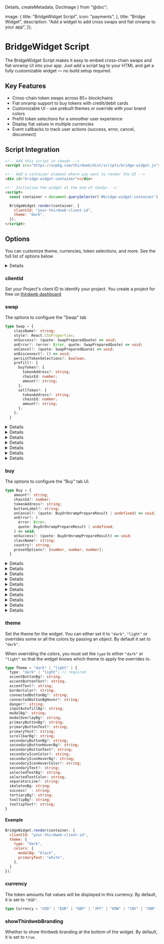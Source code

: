   Details,
  createMetadata,
  DocImage
} from "@doc";


  image: {
    title: "BridgeWidget Script",
    icon: "payments",
  },
  title: "Bridge Widget",
  description: "Add a widget to add cross swaps and fiat onramp to your app",
});

# BridgeWidget Script

The BridgeWidget Script makes it easy to embed cross-chain swaps and fiat onramp UI into your app. Just add a script tag to your HTML and get a fully customizable widget — no build setup required.

## Key Features
- Cross-chain token swaps across 85+ blockchains
- Fiat onramp support to buy tokens with credit/debit cards
- Customizable UI - use prebuilt themes or override with your brand colors
- Prefill token selections for a smoother user experience
- Display fiat values in multiple currencies
- Event callbacks to track user actions (success, error, cancel, disconnect)


<div className='dark-only'>
<DocImage src={bridgeWidgetDark} />
</div>
<div className='light-only'>
<DocImage src={bridgeWidgetLight} />
</div>


## Script Integration

```html
<!-- Add this script in <head> -->
<script src="https://unpkg.com/thirdweb/dist/scripts/bridge-widget.js"></script>

<!-- Add a container element where you want to render the UI -->
<div id="bridge-widget-container"></div>

<!-- Initialize the widget at the end of <body> -->
<script>
  const container = document.querySelector('#bridge-widget-container');

  BridgeWidget.render(container, {
    clientId: "your-thirdweb-client-id",
    theme: "dark",
  });
</script>
```


## Options

You can customize theme, currencies, token selections, and more. See the full list of options below

<Details summary="View full type">

```ts
type Options = {
  clientId: string;
  theme?: "dark" | "light" | {
      type: "dark" | "light";
      accentButtonBg?: string;
      accentButtonText?: string;
      accentText?: string;
      borderColor?: string;
      connectedButtonBg?: string;
      connectedButtonBgHover?: string;
      danger?: string;
      inputAutofillBg?: string;
      modalBg?: string;
      modalOverlayBg?: string;
      primaryButtonBg?: string;
      primaryButtonText?: string;
      primaryText?: string;
      scrollbarBg?: string;
      secondaryButtonBg?: string;
      secondaryButtonHoverBg?: string;
      secondaryButtonText?: string;
      secondaryIconColor?: string;
      secondaryIconHoverBg?: string;
      secondaryIconHoverColor?: string;
      secondaryText?: string;
      selectedTextBg?: string;
      selectedTextColor: string;
      separatorLine?: string;
      skeletonBg: string;
      success?: string;
      tertiaryBg?: string;
      tooltipBg?: string;
      tooltipText?: string;
  };
  showThirdwebBranding?: boolean;
  currency?: SupportedFiatCurrency;
  swap?: {
    className?: string;
    style?: React.CSSProperties;
    onSuccess?: (quote: SwapPreparedQuote) => void;
    onError?: (error: Error, quote: SwapPreparedQuote) => void;
    onCancel?: (quote: SwapPreparedQuote) => void;
    onDisconnect?: () => void;
    persistTokenSelections?: boolean;
    prefill?: {
      buyToken?: {
        tokenAddress?: string;
        chainId: number;
        amount?: string;
      };
      sellToken?: {
        tokenAddress?: string;
        chainId: number;
        amount?: string;
      };
    };
  };
  buy?: {
    amount?: string;
    chainId?: number;
    tokenAddress?: string;
    buttonLabel?: string;
    onCancel?: (quote: BuyOrOnrampPrepareResult | undefined) => void;
    onError?: (
      error: Error,
      quote: BuyOrOnrampPrepareResult | undefined,
    ) => void;
    onSuccess?: (quote: BuyOrOnrampPrepareResult) => void;
    className?: string;
    country?: string;
    presetOptions?: [number, number, number];
    purchaseData?: PurchaseData;
  };
}
```


</Details>



### clientId
Set your Project's client ID to identify your project. You create a project for free on [thirdweb dashboard](https://thirdweb.com/team)


### swap
The options to configure the "Swap" tab

```ts
type Swap = {
    className?: string;
    style?: React.CSSProperties;
    onSuccess?: (quote: SwapPreparedQuote) => void;
    onError?: (error: Error, quote: SwapPreparedQuote) => void;
    onCancel?: (quote: SwapPreparedQuote) => void;
    onDisconnect?: () => void;
    persistTokenSelections?: boolean;
    prefill?: {
      buyToken?: {
        tokenAddress?: string;
        chainId: number;
        amount?: string;
      };
      sellToken?: {
        tokenAddress?: string;
        chainId: number;
        amount?: string;
      };
    };
  }
```


<Details summary="prefill">

You can prefill Buy and/or Sell tokens for the swap tab. If `tokenAddress` is not provided, the native token will be used. Here are some examples:


#### Set an ERC20 token as the buy token

```js
BridgeWidget.render(container, {
  clientId: "your-thirdweb-client-id",
  swap: {
    prefill: {
      // Base USDC
      buyToken: {
        chainId: 8453,
        tokenAddress: "0x833589fcd6edb6e08f4c7c32d4f71b54bda02913",
      },
    },
  },
});
```

#### Set a native token as the sell token

```js
BridgeWidget.render(container, {
  clientId: "your-thirdweb-client-id",
  swap: {
    prefill: {
      // Base native token (ETH)
      sellToken: {
        chainId: 8453,
      },
    },
  },
});
```

#### Set amount and token to Buy by default

```js
BridgeWidget.render(container, {
  clientId: "your-thirdweb-client-id",
  swap: {
    prefill: {
      buyToken: {
        chainId: 8453,
        amount: "0.1",
        tokenAddress: "0x833589fcd6edb6e08f4c7c32d4f71b54bda02913",
      },
    },
  },
});
```

#### Set both buy and sell tokens by default

```ts
BridgeWidget.render(container, {
  clientId: "your-thirdweb-client-id",
  swap: {
    prefill: {
      // Base USDC
      buyToken: {
        chainId: 8453,
        tokenAddress: "0x833589fcd6edb6e08f4c7c32d4f71b54bda02913",
      },
      // Polygon native token (POL)
      sellToken: {
        chainId: 137,
      },
    },
  },
});
```

</Details>


<Details summary="persistTokenSelections">

Whether to persist the token selections to localStorage so that if the user revisits the widget, the last used tokens are pre-selected.

The last used tokens do not override the tokens specified in the `prefill` option. By default, it is set to `true`.

</Details>


<Details summary="onCancel">

Pass a callback to be called when the user cancels the purchase.

</Details>

<Details summary="onError">

Pass a callback to be called when the user encounters an error during the purchase.

</Details>

<Details summary="onSuccess">

Pass a callback to be called when the user successfully completes the purchase.

</Details>

<Details summary="className">

Apply a custom class name to the "Buy" tab content container.

</Details>

<Details summary="onDisconnect">

Pass a callback to be called when the user disconnects the active wallet.

</Details>




### buy

The options to configure the "Buy" tab UI.


```ts
type Buy = {
    amount?: string;
    chainId?: number;
    tokenAddress?: string;
    buttonLabel?: string;
    onCancel?: (quote: BuyOrOnrampPrepareResult | undefined) => void;
    onError?: (
      error: Error,
      quote: BuyOrOnrampPrepareResult | undefined,
    ) => void;
    onSuccess?: (quote: BuyOrOnrampPrepareResult) => void;
    className?: string;
    country?: string;
    presetOptions?: [number, number, number];
  }
```


<Details summary="amount">

Set the default token amount shown in the "Buy" tab.

</Details>

<Details summary="chainId">

Specify the default chain to be selected in the "Buy" tab.

</Details>

<Details summary="tokenAddress">

Specify the default token to be selected in the "Buy" tab. If not specified, the native token of the selected chain will be selected.

</Details>

<Details summary="buttonLabel">

Override the label for main action button

</Details>

<Details summary="onCancel">

Pass a callback to be called when the user cancels the purchase.

</Details>

<Details summary="onError">

Pass a callback to be called when the user encounters an error during the purchase.

</Details>

<Details summary="onSuccess">

Pass a callback to be called when the user successfully completes the purchase.

</Details>

<Details summary="className">

Apply a custom class name to the "Buy" tab content container.

</Details>

<Details summary="country">

The user's ISO 3166 alpha-2 country code. This is used to determine onramp provider support.

</Details>

<Details summary="presetOptions">

Preset fiat amounts to display in the UI. Defaults to [5, 10, 20].

</Details>








### theme

Set the theme for the widget. You can either set it to `"dark"`, `"light"` or overrides some or all the colors by passing an object. By default it set to `"dark"`.

When overriding the colors, you must set the `type` to either `"dark"` or `"light"` so that the widget knows which theme to apply the overrides to.


```ts
type Theme = "dark" | "light" | {
  type: "dark" | "light"; // required
  accentButtonBg?: string;
  accentButtonText?: string;
  accentText?: string;
  borderColor?: string;
  connectedButtonBg?: string;
  connectedButtonBgHover?: string;
  danger?: string;
  inputAutofillBg?: string;
  modalBg?: string;
  modalOverlayBg?: string;
  primaryButtonBg?: string;
  primaryButtonText?: string;
  primaryText?: string;
  scrollbarBg?: string;
  secondaryButtonBg?: string;
  secondaryButtonHoverBg?: string;
  secondaryButtonText?: string;
  secondaryIconColor?: string;
  secondaryIconHoverBg?: string;
  secondaryIconHoverColor?: string;
  secondaryText?: string;
  selectedTextBg?: string;
  selectedTextColor: string;
  separatorLine?: string;
  skeletonBg: string;
  success?  : string;
  tertiaryBg?: string;
  tooltipBg?: string;
  tooltipText?: string;
}
```

#### Example

```js
BridgeWidget.render(container, {
  clientId: "your-thirdweb-client-id",
  theme: {
    type: "dark",
    colors: {
      modalBg: "black",
      primaryText: "white",
    },
  }
});
```


### currency

The token amounts fiat values will be displayed in this currency. By default, it is set to `"USD"`.


```ts
type Currency = "USD" | "EUR" | "GBP" | "JPY" | "KRW" | "CNY" | "INR" | "NOK" | "SEK" | "CHF" | "AUD" | "CAD" | "NZD" | "MXN" | "BRL" | "CLP" | "CZK" | "DKK" | "HKD" | "HUF" | "IDR" | "ILS" | "ISK";
```


### showThirdwebBranding

Whether to show thirdweb branding at the bottom of the widget. By default, it is set to `true`.
